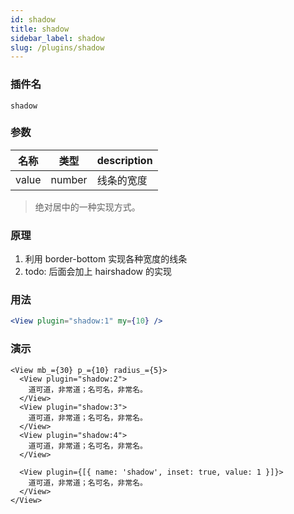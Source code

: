 ```yaml
---
id: shadow
title: shadow
sidebar_label: shadow
slug: /plugins/shadow
---
```


### 插件名

```config
shadow
```

### 参数

| 名称  | 类型   | description |
| ----- | ------ | ----------- |
| value | number | 线条的宽度  |

> 绝对居中的一种实现方式。

### 原理

1. 利用 border-bottom 实现各种宽度的线条
2. todo: 后面会加上 hairshadow 的实现

### 用法

```jsx
<View plugin="shadow:1" my={10} />
```

### 演示

```tsx live
<View mb_={30} p_={10} radius_={5}>
  <View plugin="shadow:2">
    道可道，非常道；名可名，非常名。
  </View>
  <View plugin="shadow:3">
    道可道，非常道；名可名，非常名。
  </View>
  <View plugin="shadow:4">
    道可道，非常道；名可名，非常名。
  </View>

  <View plugin={[{ name: 'shadow', inset: true, value: 1 }]}>
    道可道，非常道；名可名，非常名。
  </View>
</View>
```